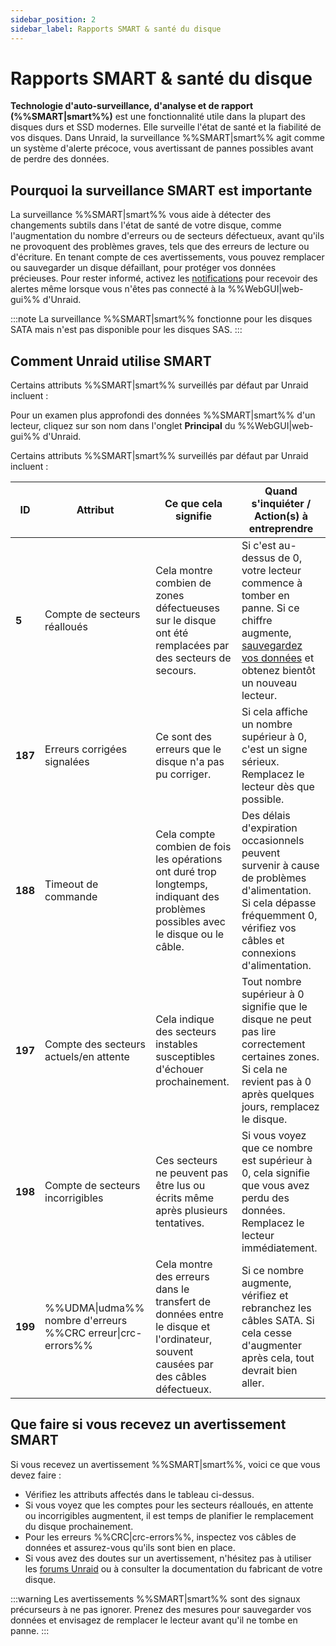 ```yaml
---
sidebar_position: 2
sidebar_label: Rapports SMART & santé du disque
---
```


# Rapports SMART & santé du disque

**Technologie d'auto-surveillance, d'analyse et de rapport (%%SMART|smart%%)** est une fonctionnalité utile dans la plupart des disques durs et SSD modernes. Elle surveille l'état de santé et la fiabilité de vos disques. Dans Unraid, la surveillance %%SMART|smart%% agit comme un système d'alerte précoce, vous avertissant de pannes possibles avant de perdre des données.

## Pourquoi la surveillance SMART est importante

La surveillance %%SMART|smart%% vous aide à détecter des changements subtils dans l'état de santé de votre disque, comme l'augmentation du nombre d'erreurs ou de secteurs défectueux, avant qu'ils ne provoquent des problèmes graves, tels que des erreurs de lecture ou d'écriture. En tenant compte de ces avertissements, vous pouvez remplacer ou sauvegarder un disque défaillant, pour protéger vos données précieuses. Pour rester informé, activez les [notifications](../../getting-started/set-up-unraid/customize-unraid-settings.mdx#notification-settings) pour recevoir des alertes même lorsque vous n'êtes pas connecté à la %%WebGUI|web-gui%% d'Unraid.

:::note
La surveillance %%SMART|smart%% fonctionne pour les disques SATA mais n'est pas disponible pour les disques SAS.
:::

## Comment Unraid utilise SMART

Certains attributs %%SMART|smart%% surveillés par défaut par Unraid incluent :

Pour un examen plus approfondi des données %%SMART|smart%% d'un lecteur, cliquez sur son nom dans l'onglet **Principal** du %%WebGUI|web-gui%% d'Unraid.

Certains attributs %%SMART|smart%% surveillés par défaut par Unraid incluent :

| **ID**  | **Attribut**                                               | **Ce que cela signifie**                                                                                                          | **Quand s'inquiéter / Action(s) à entreprendre**                                                                                                                                                                                                                   |
| ------- | ---------------------------------------------------------- | --------------------------------------------------------------------------------------------------------------------------------- | ------------------------------------------------------------------------------------------------------------------------------------------------------------------------------------------------------------------------------------------------------------------ |
| **5**   | Compte de secteurs réalloués                               | Cela montre combien de zones défectueuses sur le disque ont été remplacées par des secteurs de secours.                           | Si c'est au-dessus de 0, votre lecteur commence à tomber en panne. Si ce chiffre augmente, [sauvegardez vos données](../../getting-started/set-up-unraid/complete-your-post-setup-essentials.mdx#back-up-your-flash-device) et obtenez bientôt un nouveau lecteur. |
| **187** | Erreurs corrigées signalées                                | Ce sont des erreurs que le disque n'a pas pu corriger.                                                                            | Si cela affiche un nombre supérieur à 0, c'est un signe sérieux. Remplacez le lecteur dès que possible.                                                                                                                                                            |
| **188** | Timeout de commande                                        | Cela compte combien de fois les opérations ont duré trop longtemps, indiquant des problèmes possibles avec le disque ou le câble. | Des délais d'expiration occasionnels peuvent survenir à cause de problèmes d'alimentation. Si cela dépasse fréquemment 0, vérifiez vos câbles et connexions d'alimentation.                                                                                        |
| **197** | Compte des secteurs actuels/en attente                     | Cela indique des secteurs instables susceptibles d'échouer prochainement.                                                         | Tout nombre supérieur à 0 signifie que le disque ne peut pas lire correctement certaines zones. Si cela ne revient pas à 0 après quelques jours, remplacez le disque.                                                                                              |
| **198** | Compte de secteurs incorrigibles                           | Ces secteurs ne peuvent pas être lus ou écrits même après plusieurs tentatives.                                                   | Si vous voyez que ce nombre est supérieur à 0, cela signifie que vous avez perdu des données. Remplacez le lecteur immédiatement.                                                                                                                                  |
| **199** | %%UDMA\|udma%% nombre d'erreurs %%CRC erreur\|crc-errors%% | Cela montre des erreurs dans le transfert de données entre le disque et l'ordinateur, souvent causées par des câbles défectueux.  | Si ce nombre augmente, vérifiez et rebranchez les câbles SATA. Si cela cesse d'augmenter après cela, tout devrait bien aller.                                                                                                                                      |

## Que faire si vous recevez un avertissement SMART

Si vous recevez un avertissement %%SMART|smart%%, voici ce que vous devez faire :

- Vérifiez les attributs affectés dans le tableau ci-dessus.
- Si vous voyez que les comptes pour les secteurs réalloués, en attente ou incorrigibles augmentent, il est temps de planifier le remplacement du disque prochainement.
- Pour les erreurs %%CRC|crc-errors%%, inspectez vos câbles de données et assurez-vous qu'ils sont bien en place.
- Si vous avez des doutes sur un avertissement, n'hésitez pas à utiliser les [forums Unraid](https://forums.unraid.net/) ou à consulter la documentation du fabricant de votre disque.

:::warning
Les avertissements %%SMART|smart%% sont des signaux précurseurs à ne pas ignorer. Prenez des mesures pour sauvegarder vos données et envisagez de remplacer le lecteur avant qu'il ne tombe en panne.
:::
